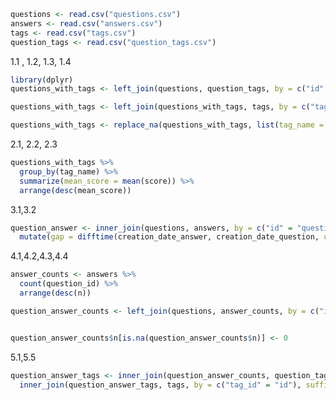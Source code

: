 ```r
questions <- read.csv("questions.csv")
answers <- read.csv("answers.csv")
tags <- read.csv("tags.csv")
question_tags <- read.csv("question_tags.csv")
```

1.1 , 1.2, 1.3, 1.4

```r
library(dplyr)
questions_with_tags <- left_join(questions, question_tags, by = c("id" = "question_id"))

questions_with_tags <- left_join(questions_with_tags, tags, by = c("tag_id" = "id"))

questions_with_tags <- replace_na(questions_with_tags, list(tag_name = "only-r"))
```

2.1, 2.2, 2.3

```r
questions_with_tags %>%
  group_by(tag_name) %>%
  summarize(mean_score = mean(score)) %>%
  arrange(desc(mean_score))
```


3.1,3.2
```r
question_answer <- inner_join(questions, answers, by = c("id" = "question_id"), suffix = c("_question", "_answer")) %>%
  mutate(gap = difftime(creation_date_answer, creation_date_question, units = "days"))
```

4.1,4.2,4.3,4.4
```r
answer_counts <- answers %>%
  count(question_id) %>%
  arrange(desc(n))

question_answer_counts <- left_join(questions, answer_counts, by = c("id" = "question_id"))


question_answer_counts$n[is.na(question_answer_counts$n)] <- 0

```

5.1,5.5
```r
question_answer_tags <- inner_join(question_answer_counts, question_tags, by = c("id" = "question_id")) %>%
  inner_join(question_answer_tags, tags, by = c("tag_id" = "id"), suffix = c("_qatags", "_tags"))
```